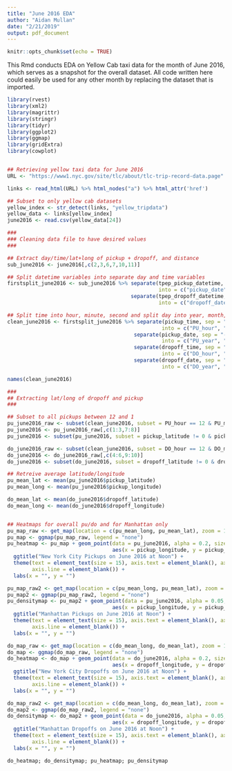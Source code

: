 ```yaml
---
title: "June 2016 EDA"
author: "Aidan Mullan"
date: "2/21/2019"
output: pdf_document
---
```


```r
knitr::opts_chunk$set(echo = TRUE)
```

This Rmd conducts EDA on Yellow Cab taxi data for the month of June 2016, which serves as a snapshot for the overall dataset. All code written here could easily be used for any other month by replacing the dataset that is imported.

```r
library(rvest)
library(xml2)
library(magrittr)
library(stringr)
library(tidyr)
library(ggplot2)
library(ggmap)
library(gridExtra)
library(cowplot)


## Retrieving yellow taxi data for June 2016
URL <- "https://www1.nyc.gov/site/tlc/about/tlc-trip-record-data.page"

links <- read_html(URL) %>% html_nodes("a") %>% html_attr('href')

## Subset to only yellow cab datasets
yellow_index <- str_detect(links, "yellow_tripdata")
yellow_data <- links[yellow_index]
june2016 <- read.csv(yellow_data[24])
```

```r
###
### Cleaning data file to have desired values
###

## Extract day/time/lat+long of pickup + dropoff, and distance
sub_june2016 <- june2016[,c(2,3,6,7,10,11)]

## Split datetime variables into separate day and time variables
firstsplit_june2016 <- sub_june2016 %>% separate(tpep_pickup_datetime, sep = " ", n = 2,
                                                 into = c("pickup_date", "pickup_time")) %>%
                                        separate(tpep_dropoff_datetime, sep = " ", n = 2,
                                                 into = c("dropoff_date", "dropoff_time"))

## Split time into hour, minute, second and split day into year, month, and day
clean_june2016 <- firstsplit_june2016 %>% separate(pickup_time, sep = ":", n = 3,
                                                  into = c("PU_hour", "PU_minute", "PU_second")) %>%
                                         separate(pickup_date, sep = "-", n = 3,
                                                  into = c("PU_year", "PU_month", "PU_day")) %>%
                                         separate(dropoff_time, sep = ":", n = 3,
                                                  into = c("DO_hour", "DO_minute", "DO_second")) %>%
                                         separate(dropoff_date, sep = "-", n = 3,
                                                  into = c("DO_year", "DO_month", "DO_day"))

names(clean_june2016)
```

```r
###
## Extracting lat/long of dropoff and pickup
###

## Subset to all pickups between 12 and 1
pu_june2016_raw <- subset(clean_june2016, subset = PU_hour == 12 & PU_minute <= 30)[,c(3:5,9:11,13:16)]
pu_june2016 <- pu_june2016_raw[,c(1:3,7:8)]
pu_june2016 <- subset(pu_june2016, subset = pickup_latitude != 0 & pickup_longitude != 0)

do_june2016_raw <- subset(clean_june2016, subset = DO_hour == 12 & DO_minute <= 30)[,c(3:5,9:11,13:16)]
do_june2016 <- do_june2016_raw[,c(4:6,9:10)]
do_june2016 <- subset(do_june2016, subset = dropoff_latitude != 0 & dropoff_longitude != 0)

## Retreive average latitude/longitude
pu_mean_lat <- mean(pu_june2016$pickup_latitude)
pu_mean_long <- mean(pu_june2016$pickup_longitude)

do_mean_lat <- mean(do_june2016$dropoff_latitude)
do_mean_long <- mean(do_june2016$dropoff_longitude)


## Heatmaps for overall pu/do and for Manhattan only
pu_map_raw <- get_map(location = c(pu_mean_long, pu_mean_lat), zoom = 11, scale = 2)
pu_map <- ggmap(pu_map_raw, legend = "none")
pu_heatmap <- pu_map + geom_point(data = pu_june2016, alpha = 0.2, size = 0.3,
                                  aes(x = pickup_longitude, y = pickup_latitude)) + 
  ggtitle("New York City Pickups on June 2016 at Noon") + 
  theme(text = element_text(size = 15), axis.text = element_blank(), axis.ticks = element_blank(),
        axis.line = element_blank()) + 
  labs(x = "", y = "")

pu_map_raw2 <- get_map(location = c(pu_mean_long, pu_mean_lat), zoom = 12, scale = 2)
pu_map2 <- ggmap(pu_map_raw2, legend = "none")
pu_densitymap <- pu_map2 + geom_point(data = pu_june2016, alpha = 0.05, size = 0.1,
                                  aes(x = pickup_longitude, y = pickup_latitude)) + 
  ggtitle("Manhattan Pickups on June 2016 at Noon") + 
  theme(text = element_text(size = 15), axis.text = element_blank(), axis.ticks = element_blank(),
        axis.line = element_blank()) + 
  labs(x = "", y = "")

do_map_raw <- get_map(location = c(do_mean_long, do_mean_lat), zoom = 11, scale = 2)
do_map <- ggmap(do_map_raw, legend = "none")
do_heatmap <- do_map + geom_point(data = do_june2016, alpha = 0.2, size = 0.3,
                                  aes(x = dropoff_longitude, y = dropoff_latitude)) + 
  ggtitle("New York City Dropoffs on June 2016 at Noon") + 
  theme(text = element_text(size = 15), axis.text = element_blank(), axis.ticks = element_blank(),
        axis.line = element_blank()) + 
  labs(x = "", y = "")

do_map_raw2 <- get_map(location = c(do_mean_long, do_mean_lat), zoom = 12, scale = 2)
do_map2 <- ggmap(do_map_raw2, legend = "none")
do_densitymap <- do_map2 + geom_point(data = do_june2016, alpha = 0.05, size = 0.1,
                                  aes(x = dropoff_longitude, y = dropoff_latitude)) + 
  ggtitle("Manhattan Dropoffs on June 2016 at Noon") + 
  theme(text = element_text(size = 15), axis.text = element_blank(), axis.ticks = element_blank(),
        axis.line = element_blank()) + 
  labs(x = "", y = "")

do_heatmap; do_densitymap; pu_heatmap; pu_densitymap

```
